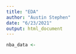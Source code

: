 ```yaml
---
title: "EDA"
author: "Austin Stephen"
date: "6/23/2021"
output: html_document
---
```


```r
nba_data <- 
  
  
```

